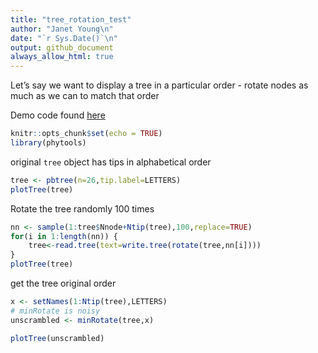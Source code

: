 ```yaml
---
title: "tree_rotation_test"
author: "Janet Young\n"
date: "`r Sys.Date()`\n"
output: github_document
always_allow_html: true
---
```


Let's say we want to display a tree in a particular order - rotate nodes as much as we can to match that order

Demo code found [here](http://blog.phytools.org/2015/04/finding-closest-set-of-node-rotations.html)

```r
knitr::opts_chunk$set(echo = TRUE)
library(phytools)
```

original `tree` object has tips in alphabetical order 

```r
tree <- pbtree(n=26,tip.label=LETTERS)
plotTree(tree)
```

Rotate the tree randomly 100 times
```r
nn <- sample(1:tree$Nnode+Ntip(tree),100,replace=TRUE)
for(i in 1:length(nn)) {
    tree<-read.tree(text=write.tree(rotate(tree,nn[i])))
}
plotTree(tree)
```

get the tree original order
```r
x <- setNames(1:Ntip(tree),LETTERS)
# minRotate is noisy
unscrambled <- minRotate(tree,x)
```
```r
plotTree(unscrambled)
```